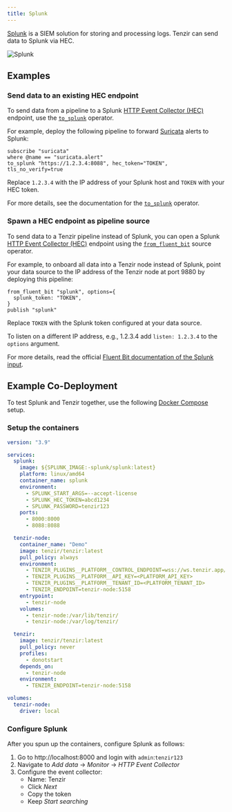 ```yaml
---
title: Splunk
---
```


[Splunk](https://splunk.com) is a SIEM solution for storing
and processing logs. Tenzir can send data to Splunk via HEC.

![Splunk](splunk.svg)

## Examples

### Send data to an existing HEC endpoint

To send data from a pipeline to a Splunk [HTTP Event Collector (HEC)][hec]
endpoint, use the [`to_splunk`](/references/operators/to_splunk) operator.

For example, deploy the following pipeline to forward
[Suricata](/integrations/suricata) alerts to Splunk:

```tql
subscribe "suricata"
where @name == "suricata.alert"
to_splunk "https://1.2.3.4:8088", hec_token="TOKEN", tls_no_verify=true
```

Replace `1.2.3.4` with the IP address of your Splunk host and `TOKEN` with your
HEC token.

For more details, see the documentation for the
[`to_splunk`](/references/operators/to_splunk) operator.

### Spawn a HEC endpoint as pipeline source

To send data to a Tenzir pipeline instead of Splunk, you can open a Splunk [HTTP
Event Collector (HEC)][hec] endpoint using the
[`from_fluent_bit`](/references/operators/from_fluent_bit) source operator.

For example, to onboard all data into a Tenzir node instead of Splunk, point
your data source to the IP address of the Tenzir node at port 9880 by deploying
this pipeline:

```tql
from_fluent_bit "splunk", options={
  splunk_token: "TOKEN",
}
publish "splunk"
```

Replace `TOKEN` with the Splunk token configured at your data source.

To listen on a different IP address, e.g., 1.2.3.4 add `listen: 1.2.3.4` to the
`options` argument.

For more details, read the official [Fluent Bit documentation of the Splunk
input][fluentbit-splunk-input].

## Example Co-Deployment

To test Splunk and Tenzir together, use the following [Docker
Compose](https://docs.docker.com/compose/) setup.

### Setup the containers

```yaml title=docker-compose.yaml
version: "3.9"

services:
  splunk:
    image: ${SPLUNK_IMAGE:-splunk/splunk:latest}
    platform: linux/amd64
    container_name: splunk
    environment:
      - SPLUNK_START_ARGS=--accept-license
      - SPLUNK_HEC_TOKEN=abcd1234
      - SPLUNK_PASSWORD=tenzir123
    ports:
      - 8000:8000
      - 8088:8088

  tenzir-node:
    container_name: "Demo"
    image: tenzir/tenzir:latest
    pull_policy: always
    environment:
      - TENZIR_PLUGINS__PLATFORM__CONTROL_ENDPOINT=wss://ws.tenzir.app/production
      - TENZIR_PLUGINS__PLATFORM__API_KEY=<PLATFORM_API_KEY>
      - TENZIR_PLUGINS__PLATFORM__TENANT_ID=<PLATFORM_TENANT_ID>
      - TENZIR_ENDPOINT=tenzir-node:5158
    entrypoint:
      - tenzir-node
    volumes:
      - tenzir-node:/var/lib/tenzir/
      - tenzir-node:/var/log/tenzir/

  tenzir:
    image: tenzir/tenzir:latest
    pull_policy: never
    profiles:
      - donotstart
    depends_on:
      - tenzir-node
    environment:
      - TENZIR_ENDPOINT=tenzir-node:5158

volumes:
  tenzir-node:
    driver: local
```

### Configure Splunk

After you spun up the containers, configure Splunk as follows:


<Steps>

1. Go to http://localhost:8000 and login with `admin`:`tenzir123`
2. Navigate to *Add data* → *Monitor* → *HTTP Event Collector*
3. Configure the event collector:
   - Name: Tenzir
   - Click *Next*
   - Copy the token
   - Keep *Start searching*

</Steps>

[fluentbit-splunk-input]: https://docs.fluentbit.io/manual/pipeline/inputs/splunk
[fluentbit-splunk-output]: https://docs.fluentbit.io/manual/pipeline/outputs/splunk
[hec]: https://docs.splunk.com/Documentation/Splunk/latest/Data/UsetheHTTPEventCollector
